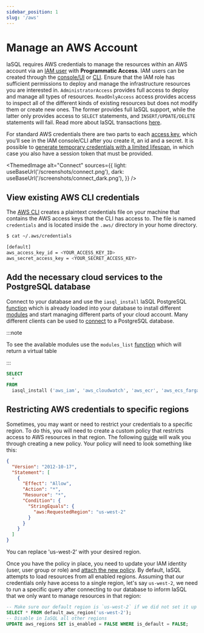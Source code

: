 ```yaml
---
sidebar_position: 1
slug: '/aws'
---
```


# Manage an AWS Account

IaSQL requires AWS credentials to manage the resources within an AWS account via an [IAM user](https://docs.aws.amazon.com/IAM/latest/UserGuide/id_users.html) with **Programmatic Access**. IAM users can be created through the [console/UI](https://docs.aws.amazon.com/IAM/latest/UserGuide/id_users_create.html#id_users_create_console) or [CLI](https://docs.aws.amazon.com/IAM/latest/UserGuide/id_users_create.html#id_users_create_cliwpsapi). Ensure that the IAM role has sufficient permissions to deploy and manage the infrastructure resources you are interested in. `AdministratorAccess` provides full access to deploy and manage all types of resources. `ReadOnlyAccess` access provides access to inspect all of the different kinds of existing resources but does not modify them or create new ones. The former provides full IaSQL support, while the latter only provides access to `SELECT` statements, and `INSERT/UPDATE/DELETE` statements will fail. Read more about IaSQL transactions [here](../concepts/transaction.md).

For standard AWS credentials there are two parts to each [access key](https://docs.aws.amazon.com/general/latest/gr/aws-sec-cred-types.html#access-keys-and-secret-access-keys), which you’ll see in the IAM console/CLI after you create it, an id and a secret. It is possible to [generate temporary credentials with a limited lifespan](https://docs.aws.amazon.com/IAM/latest/UserGuide/id_credentials_temp_request.html), in which case you also have a session token that must be provided.


<ThemedImage
  alt="Connect"
  sources={{
    light: useBaseUrl('/screenshots/connect.png'),
    dark: useBaseUrl('/screenshots/connect_dark.png'),
  }}
/>


## View existing AWS CLI credentials

The [AWS CLI](https://docs.aws.amazon.com/cli/latest/userguide/getting-started-install.html) creates a plaintext credentials file on your machine that contains the AWS access keys that the CLI has access to. The file is named `credentials` and is located inside the `.aws/` directory in your home directory.

```bash
$ cat ~/.aws/credentials

[default]
aws_access_key_id = <YOUR_ACCESS_KEY_ID>
aws_secret_access_key = <YOUR_SECRET_ACCESS_KEY>
```

## Add the necessary cloud services to the PostgreSQL database

Connect to your database and use the `iasql_install` IaSQL PostgreSQL [function](../modules/builtin/iasql_functions.md) which is already loaded into your database to install different [modules](../concepts/module.md) and start managing different parts of your cloud account. Many different clients can be used to [connect](../how-to/connect.mdx) to a PostgreSQL database.

:::note

To see the available modules use the `modules_list` [function](../modules/builtin/iasql_functions.md) which will return a virtual table

:::

```sql
SELECT
  *
FROM
  iasql_install ('aws_iam', 'aws_cloudwatch', 'aws_ecr', 'aws_ecs_fargate', 'aws_elb', 'aws_security_group', 'aws_vpc');
```

## Restricting AWS credentials to specific regions

Sometimes, you may want or need to restrict your credentials to a specific region. To do this, you will need to create a custom policy that restricts access to AWS resources in that region. The following [guide](https://docs.aws.amazon.com/IAM/latest/UserGuide/access_policies_create.html) will walk you through creating a new policy. Your policy will need to look something like this:

```json
{
  "Version": "2012-10-17",
  "Statement": [
    {
      "Effect": "Allow",
      "Action": "*",
      "Resource": "*",
      "Condition": {
        "StringEquals": {
          "aws:RequestedRegion": "us-west-2"
        }
      }
    }
  ]
}
```

You can replace 'us-west-2' with your desired region.

Once you have the policy in place, you need to update your IAM identity (user, user group or role) and [attach the new policy](https://docs.aws.amazon.com/IAM/latest/UserGuide/access_policies_manage-attach-detach.html). By default, IaSQL attempts to load resources from all enabled regions. Assuming that our credentials only have access to a single region, let's say `us-west-2`, we need to run a specific query after connecting to our database to inform IaSQL that we only want to manage resources in that region:

```sql
-- Make sure our default region is `us-west-2` if we did not set it up correctly while connecting
SELECT * FROM default_aws_region('us-west-2');
-- Disable in IaSQL all other regions
UPDATE aws_regions SET is_enabled = FALSE WHERE is_default = FALSE;
```
